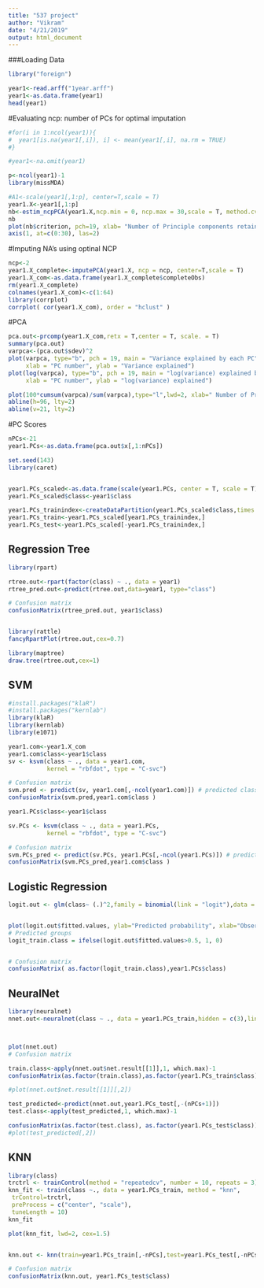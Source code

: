 ---
title: "537 project"
author: "Vikram"
date: "4/21/2019"
output: html_document
---
###Loading Data
```{r}
library("foreign")

year1<-read.arff("1year.arff")
year1<-as.data.frame(year1)
head(year1)
```

#Evaluating ncp: number of PCs for optimal imputation
```{r}
#for(i in 1:ncol(year1)){
#  year1[is.na(year1[,i]), i] <- mean(year1[,i], na.rm = TRUE)
#}

#year1<-na.omit(year1)

p<-ncol(year1)-1
library(missMDA)

#A1<-scale(year1[,1:p], center=T,scale = T)
year1.X<-year1[,1:p]
nb<-estim_ncpPCA(year1.X,ncp.min = 0, ncp.max = 30,scale = T, method.cv = "gcv", verbose = T)
nb
plot(nb$criterion, pch=19, xlab= "Number of Principle components retained for PCA", ylab="MSEP", xaxt="n")
axis(1, at=c(0:30), las=2)

```


#Imputing NA's using optinal NCP
```{r}
ncp<-2
year1.X_complete<-imputePCA(year1.X, ncp = ncp, center=T,scale = T)
year1.X_com<-as.data.frame(year1.X_complete$completeObs)
rm(year1.X_complete)
colnames(year1.X_com)<-c(1:64)
library(corrplot)
corrplot( cor(year1.X_com), order = "hclust" )
```

#PCA
```{r}

pca.out<-prcomp(year1.X_com,retx = T,center = T, scale. = T)
summary(pca.out)
varpca<-(pca.out$sdev)^2
plot(varpca, type="b", pch = 19, main = "Variance explained by each PC",
     xlab = "PC number", ylab = "Variance explained")
plot(log(varpca), type="b", pch = 19, main = "log(variance) explained by each PC",
     xlab = "PC number", ylab = "log(variance) explained")

plot(100*cumsum(varpca)/sum(varpca),type="l",lwd=2, xlab=" Number of Principle Components", ylab = "% of Variance explained")
abline(h=96, lty=2)
abline(v=21, lty=2)
```

#PC Scores
```{r}
nPCs<-21
year1.PCs<-as.data.frame(pca.out$x[,1:nPCs])

set.seed(143)
library(caret)


year1.PCs_scaled<-as.data.frame(scale(year1.PCs, center = T, scale = T))
year1.PCs_scaled$class<-year1$class

year1.PCs_trainindex<-createDataPartition(year1.PCs_scaled$class,times = 1,p=0.8,list = F)
year1.PCs_train<-year1.PCs_scaled[year1.PCs_trainindex,]
year1.PCs_test<-year1.PCs_scaled[-year1.PCs_trainindex,]
```

## Regression Tree
```{r}
library(rpart)

rtree.out<-rpart(factor(class) ~ ., data = year1)
rtree_pred.out<-predict(rtree.out,data=year1, type="class")

# Confusion matrix
confusionMatrix(rtree_pred.out, year1$class)


library(rattle)
fancyRpartPlot(rtree.out,cex=0.7)

library(maptree)
draw.tree(rtree.out,cex=1)
```




## SVM
```{r}
#install.packages("klaR")
#install.packages("kernlab")
library(klaR)
library(kernlab)
library(e1071)

year1.com<-year1.X_com
year1.com$class<-year1$class
sv <- ksvm(class ~ ., data = year1.com,
           kernel = "rbfdot", type = "C-svc")

# Confusion matrix
svm.pred <- predict(sv, year1.com[,-ncol(year1.com)]) # predicted classes
confusionMatrix(svm.pred,year1.com$class )

year1.PCs$class<-year1$class

sv.PCs <- ksvm(class ~ ., data = year1.PCs,
           kernel = "rbfdot", type = "C-svc")

# Confusion matrix
svm.PCs_pred <- predict(sv.PCs, year1.PCs[,-ncol(year1.PCs)]) # predicted classes
confusionMatrix(svm.PCs_pred,year1.com$class )

```


## Logistic Regression
```{r}

logit.out <- glm(class~ (.)^2,family = binomial(link = "logit"),data = year1.PCs)


plot(logit.out$fitted.values, ylab="Predicted probability", xlab="Observation number", main="Model with 2 way Interactions")
# Predicted groups
logit_train.class = ifelse(logit.out$fitted.values>0.5, 1, 0)


# Confusion matrix
confusionMatrix( as.factor(logit_train.class),year1.PCs$class)

```


## NeuralNet
```{r}

library(neuralnet)
nnet.out<-neuralnet(class ~ ., data = year1.PCs_train,hidden = c(3),linear.output = F, stepmax = 1e06)



plot(nnet.out)
# Confusion matrix

train.class<-apply(nnet.out$net.result[[1]],1, which.max)-1
confusionMatrix(as.factor(train.class),as.factor(year1.PCs_train$class))

#plot(nnet.out$net.result[[1]][,2])

test_predicted<-predict(nnet.out,year1.PCs_test[,-(nPCs+1)])
test.class<-apply(test_predicted,1, which.max)-1

confusionMatrix(as.factor(test.class), as.factor(year1.PCs_test$class))
#plot(test_predicted[,2])
```

## KNN
```{r}
library(class)
trctrl <- trainControl(method = "repeatedcv", number = 10, repeats = 3)
knn_fit <- train(class ~., data = year1.PCs_train, method = "knn",
 trControl=trctrl,
 preProcess = c("center", "scale"),
 tuneLength = 10)
knn_fit

plot(knn_fit, lwd=2, cex=1.5)


knn.out <- knn(train=year1.PCs_train[,-nPCs],test=year1.PCs_test[,-nPCs],cl=year1.PCs_train$class,k=15)

# Confusion matrix
confusionMatrix(knn.out, year1.PCs_test$class)

```